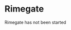 
# Rimegate

<ProjectDetails
  floatRight
  region="The Wall"
  house="Night's Watch"
  type="Ruin"
  status="Not Started"
  warp="/warp rimegate"
  projectLead=""
  dateStarted="Invalid Date"
  dateCompleted="Invalid Date"
/>

Rimegate has not been started